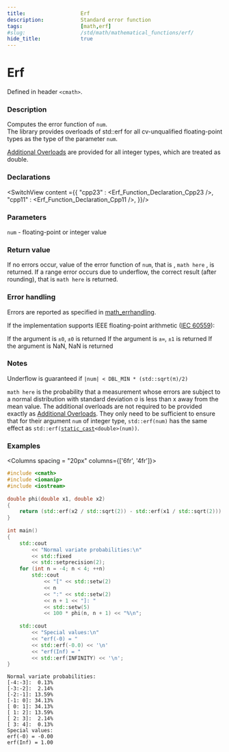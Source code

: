 ```yaml
---
title:                  Erf
description:            Standard error function
tags:                   [math,erf]
#slug:                  /std/math/mathematical_functions/erf/
hide_title:             true
---
```




# Erf 

Defined in header `<cmath>`.

### Description

Computes the error function of <code>num</code>. <br/>
&#8203;<Since v='cpp23'>The library provides overloads of std::erf for all cv-unqualified floating-point types as the type of the parameter <code>num</code></Since>.<br/>

&#8203;<a href='#declarations'>Additional Overloads</a> are provided for all integer types, which are treated as <span class='col-lb'>double</span>.

### Declarations

<SwitchView content ={{
    "cpp23" : <Erf_Function_Declaration_Cpp23 />,
    "cpp11" : <Erf_Function_Declaration_Cpp11 />,
}}/>

### Parameters
 
&#8203;<code>num</code> - floating-point or integer value
### Return value

If no errors occur, value of the error function of <code>num</code>, that is ,   `math here`        , is returned.
If a range error occurs due to underflow, the correct result (after rounding), that is    `math here`       is returned.

### Error handling
Errors are reported as specified in <a href='/docs/std/math/math_errhandling'>math_errhandling</a>.

If the implementation supports IEEE floating-point arithmetic (<a href='https://www.iso.org/standard/80985.html'>IEC 60559</a>):

If the argument is `±0`, `±0` is returned
If the argument is `±∞`, `±1` is returned
If the argument is NaN, NaN is returned

### Notes

Underflow is guaranteed if `|num| < DBL_MIN * (std::sqrt(π)/2)`

`math here`       is the probability that a measurement whose errors are subject to a normal distribution with standard deviation σ is less than x away from the mean value.
The additional overloads are not required to be provided exactly as <a href='#declarations'>Additional Overloads</a>. 
They only need to be sufficient to ensure that for their argument <code>num</code> of integer type, 
`std::erf(num)` has the same effect as <code>std::erf(<a href='/docs/std/lang-support/static_cast'>static_cast</a>&lt;<span class='col-lb'>double</span>&gt;(num))</code>.

### Examples

<Columns spacing = "20px" columns={['6fr', '4fr']}>
<div>

```cpp
#include <cmath>
#include <iomanip>
#include <iostream>
 
double phi(double x1, double x2)
{
    return (std::erf(x2 / std::sqrt(2)) - std::erf(x1 / std::sqrt(2))) / 2;
}
 
int main()
{
    std::cout 
        << "Normal variate probabilities:\n"
        << std::fixed 
        << std::setprecision(2);
    for (int n = -4; n < 4; ++n)
        std::cout 
            << "[" << std::setw(2) 
            << n
            << ":" << std::setw(2) 
            << n + 1 << "]: "
            << std::setw(5) 
            << 100 * phi(n, n + 1) << "%\n";
 
    std::cout 
        << "Special values:\n"
        << "erf(-0) = " 
        << std::erf(-0.0) << '\n'
        << "erf(Inf) = " 
        << std::erf(INFINITY) << '\n';
}

```

</div><div>

```plaintext title="Result"
Normal variate probabilities:
[-4:-3]:  0.13%
[-3:-2]:  2.14%
[-2:-1]: 13.59%
[-1: 0]: 34.13%
[ 0: 1]: 34.13%
[ 1: 2]: 13.59%
[ 2: 3]:  2.14%
[ 3: 4]:  0.13%
Special values:
erf(-0) = -0.00
erf(Inf) = 1.00
```

</div>
</Columns>